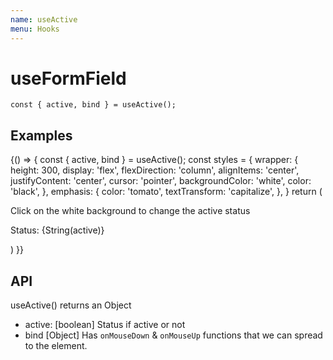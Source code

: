 ```yaml
---
name: useActive
menu: Hooks
---
```



# useFormField

```
const { active, bind } = useActive(); 
```

## Examples

<Playground>
  {() => {
    const { active, bind } = useActive();
    const styles = {
      wrapper: {
        height: 300,
        display: 'flex',
        flexDirection: 'column',
        alignItems: 'center',
        justifyContent: 'center',
        cursor: 'pointer',
        backgroundColor: 'white',
        color: 'black',
      },
      emphasis: {
        color: 'tomato',
        textTransform: 'capitalize',
      },
    }
    return (
      <div {...bind} style={styles.wrapper}>
        <p>Click on the white background to change the active status</p>
        <p>Status: <span style={styles.emphasis}>{String(active)}</span></p>
      </div>
    )
  }}
</Playground>

## API

useActive() returns an Object

* active: [boolean] Status if active or not
* bind [Object] Has `onMouseDown` & `onMouseUp` functions that we can spread to
the element. 